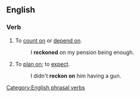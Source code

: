 ==English==
===Verb===
{{en-verb|inf=to [[reckon]] [[on]]|reckons on|reckoning on|reckoned on}}
# To [[count on]] or [[depend on]].
#: I '''reckoned''' on my pension being enough.
# To [[plan on]]; to [[expect]].
#: I didn't '''reckon on''' him having a gun.

[[Category:English phrasal verbs]]